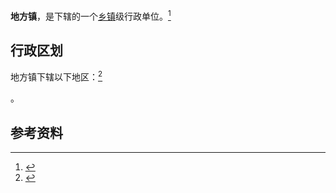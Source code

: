 {{中国乡级行政区|37/13/26/106/000}}

'''地方镇'''，是{{PRC admin/fullname|37/13/26/106/000|3}}下辖的一个[[乡镇|乡镇]]级行政单位。<ref>{{PRC admin/ref sgc|{{PRC admin/parent|37/13/26/106/000}}}}</ref>

== 行政区划 ==

地方镇下辖以下地区：<ref>{{PRC admin/ref sgc|37/13/26/106/000}}</ref>

{{PRC admin/children|37/13/26/106/000}}。

== 参考资料 ==

{{reflist}}

{{行政区划小作品}}
{{PRC admin/navcat|37/13/26/106/000}}